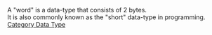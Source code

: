 A "word" is a data-type that consists of 2 bytes. <br />
It is also commonly known as the "short" data-type in programming.
[[Category Data Type]]